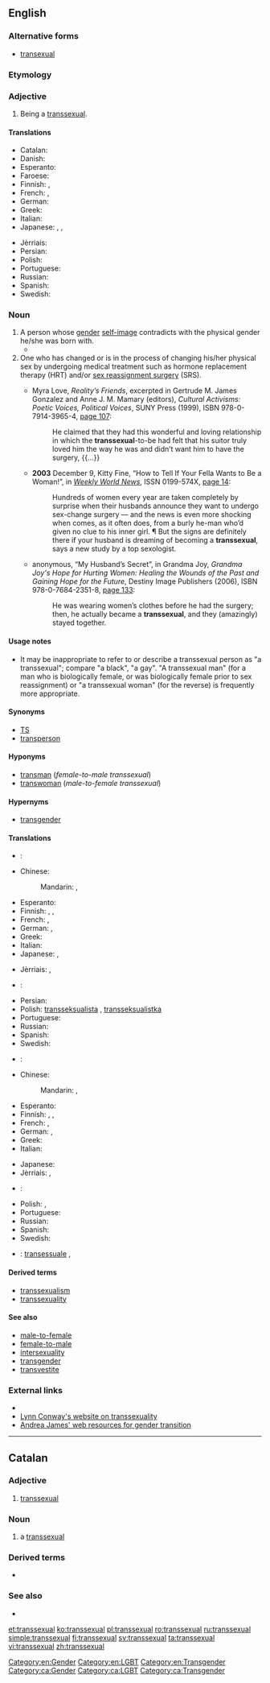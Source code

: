 ==English==

===Alternative forms===
* [[transexual]]

===Etymology===
{{prefix|trans|sexual}}

===Adjective===
{{en-adj}}

# {{context|of a person|lang=en}} Being a [[#Noun|transsexual]].

====Translations====
{{trans-top|being a transsexual}}
* Catalan: {{t-|ca|transexual}}
* Danish: {{t-|da|transseksuel}}
* Esperanto: {{t|eo|transsekseca}}
* Faroese: {{t-|fo|umkyndur}}
* Finnish: {{t-|fi|transseksuaalinen}}, {{t+|fi|transsukupuolinen}}
* French: {{t+|fr|transsexuel|m}}, {{t+|fr|transsexuelle|f}}
* German: {{t-|de|transsexuell}}
* Greek: {{t-|el|διαφυλικός|m|tr=diafylikós}}
* Italian: {{t+|it|transessuale|m}}
* Japanese: {{t-|ja|性同一性障害|alt=性同一性障害の|tr=[[せいどういつせいしょうがいの]], sē-dōitsusē-shōgai no}}, {{t-|ja|性別移行|alt=性別移行の|tr=[[せいべついこうの]], sēbetsu-ikō no}}, {{t-|ja|性転換|alt=性転換の|tr=[[せいてんかんの]], sē-tenkan no}}
{{trans-mid}}
* Jèrriais: {{tø|roa-jer|transsexuel}}
* Persian: {{t+|fa|دوجنسه|tr=do-jense|sc=fa-Arab}}
* Polish: {{t-|pl|transseksualny|m}}
* Portuguese: {{t+|pt|transexual|m|f}}
* Russian: {{t+|ru|транссексуальный|tr=transsɛksuálʹnyj|sc=Cyrl}}
* Spanish: {{t-|es|transexual}}
* Swedish: {{t+|sv|transsexuell}}
{{trans-bottom}}

===Noun===
{{en-noun}}

# A person whose [[gender]] [[self-image]] contradicts with the physical gender he/she was born with.
#* {{quote-video|year=1995|title=[[w:To Wong Foo, Thanks For Everything! Julie Newmar|To Wong Foo, Thanks For Everything! Julie Newmar]]
|passage=When a man is a woman trapped in a man's body, and has a little operation, he is a '''transsexual'''.}}
# One who has changed or is in the process of changing his/her physical sex by undergoing medical treatment such as hormone replacement therapy (HRT) and/or [[sex reassignment surgery]] (SRS).
#* {{ante|1998}} Myra Love, ''Reality’s Friends'', excerpted in Gertrude M. James Gonzalez and Anne J. M. Mamary (editors), ''Cultural Activisms: Poetic Voices, Political Voices'', SUNY Press (1999), ISBN 978-0-7914-3965-4, [http://books.google.com/books?id=BDboCztcUoIC&pg=PA107&dq=transsexual page 107]:
#*: He claimed that they had this wonderful and loving relationship in which the '''transsexual'''-to-be had felt that his suitor truly loved him the way he was and didn’t want him to have the surgery, {{...}}
#* '''2003''' December 9, Kitty Fine, “How to Tell If Your Fella Wants to Be a Woman!”, in ''[[w:Weekly World News|Weekly World News]]'', ISSN 0199-574X, [http://books.google.com/books?id=KPMDAAAAMBAJ&pg=PA14&dq=transsexual page 14]:
#*: Hundreds of women every year are taken completely by surprise when their husbands announce they want to undergo sex-change surgery — and the news is even more shocking when comes, as it often does, from a burly he-man who’d given no clue to his inner girl. ¶ But the signs are definitely there if your husband is dreaming of becoming a '''transsexual''', says a new study by a top sexologist.
#* {{ante|2006}} anonymous, “My Husband’s Secret”, in Grandma Joy, ''Grandma Joy's Hope for Hurting Women: Healing the Wounds of the Past and Gaining Hope for the Future'', Destiny Image Publishers (2006), ISBN 978-0-7684-2351-8, [http://books.google.com/books?id=sitDp-3kf6wC&pg=PA133&dq=transsexual page 133]:
#*: He was wearing women’s clothes before he had the surgery; then, he actually became a '''transsexual''', and they (amazingly) stayed together.

====Usage notes====
* It may be inappropriate to refer to or describe a transsexual person as "a transsexual"; compare "a black", "a gay". "A transsexual man" (for a man who is biologically female, or was biologically female prior to sex reassignment) or "a transsexual woman" (for the reverse) is frequently more appropriate.

====Synonyms====
* [[TS]]
* [[transperson]]

====Hyponyms====
* [[transman]] (''female-to-male transsexual'')
* [[transwoman]] (''male-to-female transsexual'')

====Hypernyms====
* [[transgender]]

====Translations====
{{trans-top|person with contradicting sexual self-image}}
* {{trreq|ar}}:
* Chinese:
*: Mandarin: {{t-|cmn|變性者|sc=Hani}}, {{t-|cmn|变性者|tr=biànxìngzhě|sc=Hani}}
* Esperanto: {{t|eo|transseksulo}}
* Finnish: {{t+|fi|transseksuaali}}, {{t+|fi|transsukupuolinen}}, {{t+|fi|transu}}
* French: {{t+|fr|transsexuel|m}}, {{t+|fr|transsexuelle|f}}
* German: {{t-|de|Transsexueller|m}}, {{t-|de|Transsexuelle|f}}
* Greek: {{t-|el|διαφυλικός|m|tr=diafylikós}}
* Italian: {{t+|it|transessuale|m}}
* Japanese: {{t-|ja|性同一性障害者|tr=[[せいどういつせいしょうがいしゃ]], sē-dōitsusē-shōgai-sha}}, {{t-|ja|性別移行者|tr=[[せいべついこうしゃ]], sēbetsu-ikō-sha}}
{{trans-mid}}
* Jèrriais: {{tø|roa-jer|transsexuel|m}}, {{tø|roa-jer|transsexuelle|f}}
* {{trreq|ko}}:
* Persian: {{t+|fa|دوجنسه|tr=do-jense|sc=fa-Arab}}
* Polish: [[transseksualista]] {{m}}, [[transseksualistka]] {{f}}
* Portuguese: {{t+|pt|transexual|m|f}}
* Russian: {{t+|ru|транссексуал|m|tr=transsɛksuál}}
* Spanish: {{t-|es|transexual|m|f}}
* Swedish: {{t-|sv|transexuell}}
{{trans-bottom}}

{{trans-top|person who has changed his/her sex}}
* {{trreq|ar}}:
* Chinese:
*: Mandarin: {{t-|cmn|變性者|sc=Hani}}, {{t-|cmn|变性者|tr=biànxìngzhě|sc=Hani}}
* Esperanto: {{t|eo|transseksulo}}
* Finnish: {{t+|fi|transseksuaali}}, {{t+|fi|transsukupuolinen}}, {{t+|fi|transu}}
* French: {{t+|fr|transsexuel|m}}, {{t+|fr|transsexuelle|f}}
* German: {{t-|de|Transsexueller|m}}, {{t-|de|Transsexuelle|f}}
* Greek: {{t-|el|διαφυλικός|m|tr=diafylikós}}
* Italian: {{t+|it|transessuale|m}}
{{trans-mid}}
* Japanese: {{t-|ja|性転換者|tr=[[せいてんかんしゃ]], sē-tenkan-sha}}
* Jèrriais: {{tø|roa-jer|transsexuel|m}}, {{tø|roa-jer|transsexuelle|f}}
* {{trreq|ko}}:
* Polish: {{t+|pl|transseksualista|m}}, {{t-|pl|transseksualistka|f}}
* Portuguese: {{t+|pt|transexual|m|f}}
* Russian: {{t+|ru|транссексуал|m|tr=transsɛksuál}}
* Spanish: {{t-|es|transexual|m|f}}
* Swedish: {{t-|sv|transexuell}}
{{trans-bottom}}

{{checktrans-top}}
* {{ttbc|it}}: [[transessuale]] {{m}},{{f}}
{{trans-bottom}}

====Derived terms====
* [[transsexualism]]
* [[transsexuality]]

====See also====
* [[male-to-female]]
* [[female-to-male]]
* [[intersexuality]]
* [[transgender]]
* [[transvestite]]

===External links===
* {{projectlink|pedia|Transsexualism}}
* [http://ai.eecs.umich.edu/people/conway/conway.html Lynn Conway's website on transsexuality]
* [http://www.tsroadmap.com Andrea James' web resources for gender transition]

[[Category:en:Gender]]
[[Category:en:LGBT]]
[[Category:en:Transgender]]

----

==Catalan==

===Adjective===
{{ca-adj|mf}}

# [[#English|transsexual]]

===Noun===
{{ca-noun|mf}}

# a [[#English|transsexual]]

===Derived terms===
* {{l|ca|transsexualitat}}

===See also===
* {{l|ca|transgènere}}

[[Category:ca:Gender]]
[[Category:ca:LGBT]]
[[Category:ca:Transgender]]

[[et:transsexual]]
[[ko:transsexual]]
[[pl:transsexual]]
[[ro:transsexual]]
[[ru:transsexual]]
[[simple:transsexual]]
[[fi:transsexual]]
[[sv:transsexual]]
[[ta:transsexual]]
[[vi:transsexual]]
[[zh:transsexual]]